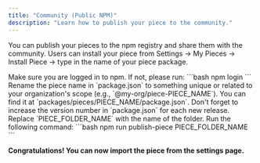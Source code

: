 ```yaml
---
title: "Community (Public NPM)"
description: "Learn how to publish your piece to the community."
---
```


You can publish your pieces to the npm registry and share them with the community. Users can install your piece from Settings -> My Pieces -> Install Piece -> type in the name of your piece package.

<Steps>
  <Step title="Login to npm">
    Make sure you are logged in to npm. If not, please run:
    ```bash
    npm login
    ```
  </Step>
  <Step title="Rename Piece">
    Rename the piece name in `package.json` to something unique or related to your organization's scope (e.g., `@my-org/piece-PIECE_NAME`). You can find it at `packages/pieces/PIECE_NAME/package.json`.
    <Tip>
    Don't forget to increase the version number in `package.json` for each new release.
    </Tip>
  </Step>
  <Step title="Publish">
    <Tip>
    Replace `PIECE_FOLDER_NAME` with the name of the folder.
    </Tip>
    Run the following command:
    ```bash
    npm run publish-piece PIECE_FOLDER_NAME
    ```
  </Step>
</Steps>

**Congratulations! You can now import the piece from the settings page.**
